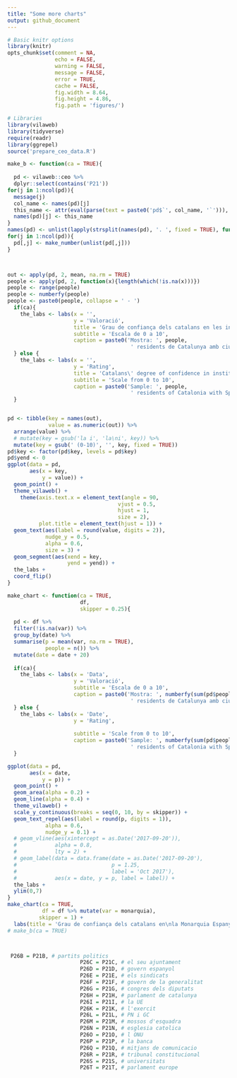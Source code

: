 ```yaml
---
title: "Some more charts"
output: github_document
---
```



```r
# Basic knitr options
library(knitr)
opts_chunk$set(comment = NA, 
               echo = FALSE, 
               warning = FALSE, 
               message = FALSE, 
               error = TRUE, 
               cache = FALSE,
               fig.width = 8.64,
               fig.height = 4.86,
               fig.path = 'figures/')
```


```r
# Libraries
library(vilaweb)
library(tidyverse)
require(readr)
library(ggrepel)
source('prepare_ceo_data.R')
```

```r
make_b <- function(ca = TRUE){
  
  pd <- vilaweb::ceo %>%
  dplyr::select(contains('P21'))
for(j in 1:ncol(pd)){
  message(j)
  col_name <- names(pd)[j]
  this_name <- attr(eval(parse(text = paste0('pd$`', col_name, '`'))), 'label')
  names(pd)[j] <- this_name
}
names(pd) <- unlist(lapply(strsplit(names(pd), '. ', fixed = TRUE), function(x){x[2]}))
for(j in 1:ncol(pd)){
  pd[,j] <- make_number(unlist(pd[,j]))
}



out <- apply(pd, 2, mean, na.rm = TRUE)
people <- apply(pd, 2, function(x){length(which(!is.na(x)))})
people <- range(people)
people <- numberfy(people)
people <- paste0(people, collapse = ' - ')
  if(ca){
    the_labs <- labs(x = '',
                     y = 'Valoració',
                     title = 'Grau de confiança dels catalans en les institucions',
                     subtitle = 'Escala de 0 a 10',
                     caption = paste0('Mostra: ', people,
                                       ' residents de Catalunya amb ciutadania espanyola.\nDades: agregació de dades del 2015-2018 del Baròmetre d\'Opinió Pública del Centre d\'Estudis d\'Opinió.\nGràfic de Joe Brew | @joethebrew | www.vilaweb.cat.'))
  } else {
    the_labs <- labs(x = '',
                     y = 'Rating',
                     title = 'Catalans\' degree of confidence in institutions',
                     subtitle = 'Scale from 0 to 10',
                     caption = paste0('Sample: ', people,
                                       ' residents of Catalonia with Spanish citizenship.\nData. Aggregation of 2015-2018 data from the Baròmetre d\'Opinió Pública of the Centre d\'Estudis d\'Opinió.\nChart by Joe Brew | @joethebrew | www.vilaweb.cat.'))
  }


pd <- tibble(key = names(out),
             value = as.numeric(out)) %>%
  arrange(value) %>%
  # mutate(key = gsub('la i', 'la\ni', key)) %>%
  mutate(key = gsub(' (0-10)', '', key, fixed = TRUE))
pd$key <- factor(pd$key, levels = pd$key)
pd$yend <- 0
ggplot(data = pd,
       aes(x = key,
           y = value)) +
  geom_point() +
  theme_vilaweb() +
    theme(axis.text.x = element_text(angle = 90,
                                   vjust = 0.5,
                                   hjust = 1,
                                   size = 2),
          plot.title = element_text(hjust = 1)) +
  geom_text(aes(label = round(value, digits = 2)),
            nudge_y = 0.5,
            alpha = 0.6,
            size = 3) +
  geom_segment(aes(xend = key,
                   yend = yend)) +
  the_labs +
  coord_flip()
}

make_chart <- function(ca = TRUE,
                       df,
                       skipper = 0.25){
  
  pd <- df %>%
  filter(!is.na(var)) %>%
  group_by(date) %>%
  summarise(p = mean(var, na.rm = TRUE),
            people = n()) %>%
  mutate(date = date + 20)
  
  if(ca){
    the_labs <- labs(x = 'Data',
                     y = 'Valoració',
                     subtitle = 'Escala de 0 a 10',
                     caption = paste0('Mostra: ', numberfy(sum(pd$people)),
                                       ' residents de Catalunya amb ciutadania espanyola.\nDades del Baròmetre d\'Opinió Pública del Centre d\'Estudis d\'Opinió.'))
  } else {
    the_labs <- labs(x = 'Date',
                     y = 'Rating',
                     
                     subtitle = 'Scale from 0 to 10',
                     caption = paste0('Sample: ', numberfy(sum(pd$people)),
                                       ' residents of Catalonia with Spanish citizenship.\nData from the Baròmetre d\'Opinió Pública of the Centre d\'Estudis d\'Opinió.\nChart by Joe Brew | @joethebrew | www.vilaweb.cat.'))
  }

ggplot(data = pd,
       aes(x = date,
           y = p)) +
  geom_point() +
  geom_area(alpha = 0.2) +
  geom_line(alpha = 0.4) +
  theme_vilaweb() +
  scale_y_continuous(breaks = seq(0, 10, by = skipper)) +
  geom_text_repel(aes(label = round(p, digits = 1)),
            alpha = 0.6,
            nudge_y = 0.1) +
  # geom_vline(aes(xintercept = as.Date('2017-09-20')),
  #            alpha = 0.8,
  #            lty = 2) +
  # geom_label(data = data.frame(date = as.Date('2017-09-20'),
  #                              p = 1.25,
  #                              label = 'Oct 2017'),
  #            aes(x = date, y = p, label = label)) +
  the_labs +
  ylim(0,7)
}
make_chart(ca = TRUE,
           df = df %>% mutate(var = monarquia),
          skipper = 1) +
  labs(title = 'Grau de confiança dels catalans en\nla Monarquia Espanyola')
# make_b(ca = TRUE)



 P26B = P21B, # partits politics
                       P26C = P21C, # el seu ajuntament
                       P26D = P21D, # govern espanyol
                       P26E = P21E, # els sindicats
                       P26F = P21F, # govern de la generalitat
                       P26G = P21G, # congres dels diputats
                       P26H = P21H, # parlament de catalunya
                       P26I = P21I, # la UE
                       P26K = P21K, # l'exercit
                       P26L = P21L, # PN i GC
                       P26M = P21M, # mossos d'esquadra
                       P26N = P21N, # esglesia catolica
                       P26O = P21O, # l ONU
                       P26P = P21P, # la banca
                       P26Q = P21Q, # mitjans de comunicacio
                       P26R = P21R, # tribunal constitucional
                       P26S = P21S, # universitats
                       P26T = P21T, # parlament europe
```
